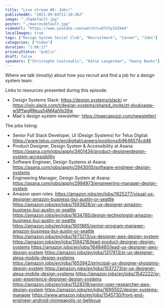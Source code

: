 ```yaml
---
title: "Live stream #6: Jobs!"
publishedAt: "2021-09-04T11:10:36Z"
image: "./hqdefault.jpg"
poster: "./maxresdefault.jpg"
videoUrl: "https://www.youtube.com/watch?v=D7CVyIU2kA4"
localImages: true
tags: ["Design System Social Club", "Recruitment", "Career", "Jobs"]
categories: ["Video"]
duration: "1:06:17"
privacyStatus: "public"
draft: false
speakers: ["Christophe Coutzoukis", "Katie Langerman", "Danny Banks"]
---
```


Where we talk (mostly) about how you recruit and find a job for a design system team.

Links to resources presented during this episode:

- Design Systems Slack: https://design.systems/slack/
  or https://join.slack.com/t/design-systems/shared_invite/zt-dyukxagw-w5PfwgRReus54M4alVb39w
- Mae's design system newsletter: https://maecapozzi.com/newsletter/

The jobs listing:

- Senior Full Stack Developer, UI (Design Systems) for Telus Digital: https://www.telus.com/en/digital/careers/positions/b9648574cd46
- Product Designer, Design System & Accessibility at Asana: https://asana.com/jobs/apply/3401434/product-designerdesign-system-accessibility
- Software Engineer, Design Systems at Asana: https://asana.com/jobs/apply/2943005/software-engineer-design-systems
- Engineering Manager, Design System at Asana: https://asana.com/jobs/apply/2994973/engineering-manager-design-system
- Amazon open roles:
  https://amazon.jobs/en/jobs/1625277/visual-ux-designer-amazon-business-bui-austin-or-seattle
  https://amazon.jobs/en/jobs/1593828/sr-ux-designer-amazon-business-bui-austin-or-seattle
  https://amazon.jobs/en/jobs/1634785/design-technologist-amazon-business-bui-austin-or-seattle
  https://amazon.jobs/en/jobs/1601865/senior-program-manager-amazon-business-bui-austin-or-seattle
  https://amazon.jobs/en/jobs/1673213/ux-designer-aws-design-system
  https://amazon.jobs/en/jobs/1594216/lead-product-designer-design-systems
  https://amazon.jobs/en/jobs/1648460/lead-ux-designer-aws-design-system
  https://amazon.jobs/en/jobs/1317413/sr-ux-designer-alexa-mobile-design-systems
  https://amazon.jobs/en/jobs/1653942/principal-ux-designer-shopping-design-system
  https://amazon.jobs/en/jobs/1537273/sr-ux-designer-alexa-mobile-design-systems
  https://amazon.jobs/en/jobs/1542222/sr-user-experience-designer-design-systems
  https://amazon.jobs/en/jobs/1528318/senior-user-researcher-aws-design-system
  https://amazon.jobs/en/jobs/1695502/design-systems-manager
  https://www.amazon.jobs/en/jobs/1545730/front-end-engineer-android-minneapolis-or-bellevue
